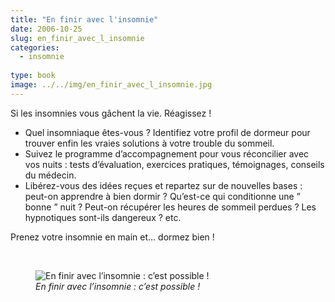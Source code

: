 ```yaml
---
title: "En finir avec l'insomnie"
date: 2006-10-25
slug: en_finir_avec_l_insomnie
categories:
  - insomnie
  
type: book
image: ../../img/en_finir_avec_l_insomnie.jpg
---
```


Si les insomnies vous gâchent la vie. Réagissez !

- Quel insomniaque êtes-vous ? Identifiez votre profil de dormeur pour trouver enfin les vraies solutions à votre trouble du sommeil. 
- Suivez le programme d'accompagnement pour vous réconcilier avec vos nuits : tests d'évaluation, exercices pratiques, témoignages, conseils du médecin. 
- Libérez-vous des idées reçues et repartez sur de nouvelles bases : peut-on apprendre à bien dormir ? Qu'est-ce qui conditionne une " bonne " nuit ? Peut-on récupérer les heures de sommeil perdues ? Les hypnotiques sont-ils dangereux ? etc.

Prenez votre insomnie en main et... dormez bien ! 

<br>

![_En finir avec l'insomnie : c'est possible !_](../../img/en_finir_avec_l_insomnie.jpg)
